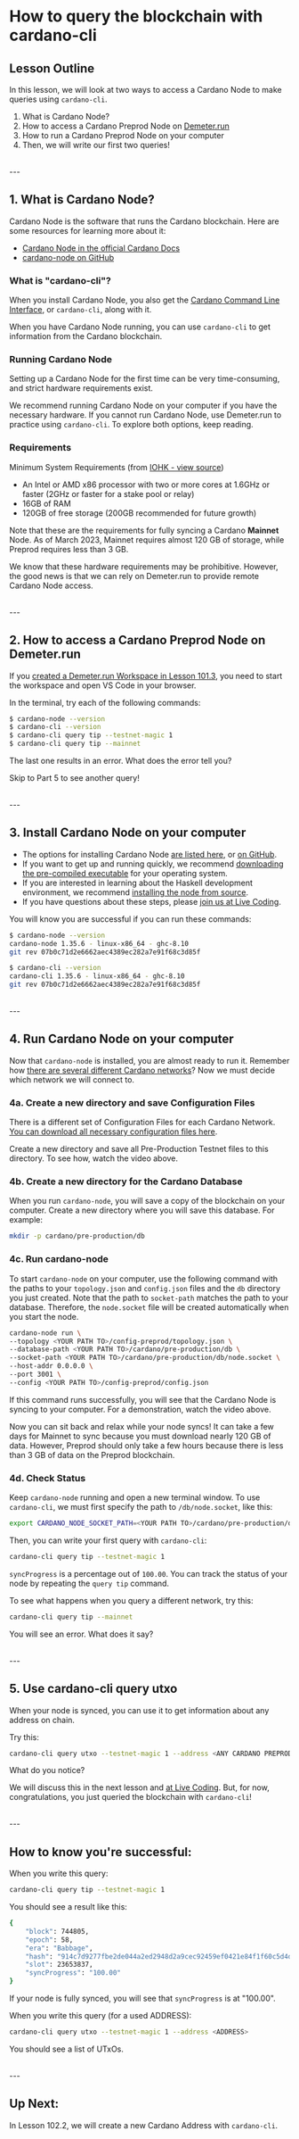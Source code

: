 # How to query the blockchain with cardano-cli

## Lesson Outline
In this lesson, we will look at two ways to access a Cardano Node to make queries using `cardano-cli`.
1. What is Cardano Node?
2. How to access a Cardano Preprod Node on [Demeter.run](https://demeter.run)
3. How to run a Cardano Preprod Node on your computer
4. Then, we will write our first two queries!

<br />
---


## 1. What is Cardano Node?

Cardano Node is the software that runs the Cardano blockchain. Here are some resources for learning more about it:
- [Cardano Node in the official Cardano Docs](https://docs.cardano.org/learn/cardano-node)
- [cardano-node on GitHub](https://github.com/input-output-hk/cardano-node)

### What is "cardano-cli"?
When you install Cardano Node, you also get the [Cardano Command Line Interface](https://github.com/input-output-hk/cardano-node/blob/master/doc/reference/cardano-node-cli-reference.md), or `cardano-cli`, along with it.

When you have Cardano Node running, you can use `cardano-cli` to get information from the Cardano blockchain.

### Running Cardano Node
Setting up a Cardano Node for the first time can be very time-consuming, and strict hardware requirements exist.

We recommend running Cardano Node on your computer if you have the necessary hardware. If you cannot run Cardano Node, use Demeter.run to practice using `cardano-cli`. To explore both options, keep reading.

### Requirements
Minimum System Requirements (from [IOHK - view source](https://github.com/input-output-hk/cardano-node/releases))
- An Intel or AMD x86 processor with two or more cores at 1.6GHz or faster (2GHz or faster for a stake pool or relay)
- 16GB of RAM
- 120GB of free storage (200GB recommended for future growth)

Note that these are the requirements for fully syncing a Cardano **Mainnet** Node. As of March 2023, Mainnet requires almost 120 GB of storage, while Preprod requires less than 3 GB.

We know that these hardware requirements may be prohibitive. However, the good news is that we can rely on Demeter.run to provide remote Cardano Node access.

<br />
---

## 2. How to access a Cardano Preprod Node on Demeter.run
If you [created a Demeter.run Workspace in Lesson 101.3](/modules/101/1013), you need to start the workspace and open VS Code in your browser.

In the terminal, try each of the following commands:
```bash
$ cardano-node --version
$ cardano-cli --version
$ cardano-cli query tip --testnet-magic 1
$ cardano-cli query tip --mainnet
```
The last one results in an error. What does the error tell you?

Skip to Part 5 to see another query!

<br />
---

## 3. Install Cardano Node on your computer
- The options for installing Cardano Node [are listed here](https://docs.cardano.org/development-guidelines/installing-the-cardano-node), or [on GitHub](https://github.com/input-output-hk/cardano-node).
- If you want to get up and running quickly, we recommend [downloading the pre-compiled executable](https://github.com/input-output-hk/cardano-node/releases) for your operating system.
- If you are interested in learning about the Haskell development environment, we recommend [installing the node from source](https://github.com/input-output-hk/cardano-node/blob/master/doc/getting-started/install.md/).
- If you have questions about these steps, please [join us at Live Coding](/live-coding).

You will know you are successful if you can run these commands:
```bash
$ cardano-node --version
cardano-node 1.35.6 - linux-x86_64 - ghc-8.10
git rev 07b0c71d2e6662aec4389ec282a7e91f68c3d85f

$ cardano-cli --version
cardano-cli 1.35.6 - linux-x86_64 - ghc-8.10
git rev 07b0c71d2e6662aec4389ec282a7e91f68c3d85f

```

<br />
---

## 4. Run Cardano Node on your computer
Now that `cardano-node` is installed, you are almost ready to run it. Remember how [there are several different Cardano networks](/modules/100/1001)? Now we must decide which network we will connect to.

### 4a. Create a new directory and save Configuration Files
There is a different set of Configuration Files for each Cardano Network. [You can download all necessary configuration files here](https://book.world.dev.cardano.org/environments.html).

Create a new directory and save all Pre-Production Testnet files to this directory. To see how, watch the video above.

### 4b. Create a new directory for the Cardano Database
When you run `cardano-node`, you will save a copy of the blockchain on your computer. Create a new directory where you will save this database. For example:

```bash
mkdir -p cardano/pre-production/db
```

### 4c. Run cardano-node
To start `cardano-node` on your computer, use the following command with the paths to your `topology.json` and `config.json` files and the `db` directory you just created. Note that the path to `socket-path` matches the path to your database. Therefore, the `node.socket` file will be created automatically when you start the node.

```bash
cardano-node run \
--topology <YOUR PATH TO>/config-preprod/topology.json \
--database-path <YOUR PATH TO>/cardano/pre-production/db \
--socket-path <YOUR PATH TO>/cardano/pre-production/db/node.socket \
--host-addr 0.0.0.0 \
--port 3001 \
--config <YOUR PATH TO>/config-preprod/config.json

```

If this command runs successfully, you will see that the Cardano Node is syncing to your computer. For a demonstration, watch the video above.

Now you can sit back and relax while your node syncs! It can take a few days for Mainnet to sync because you must download nearly 120 GB of data. However, Preprod should only take a few hours because there is less than 3 GB of data on the Preprod blockchain.

### 4d. Check Status
Keep `cardano-node` running and open a new terminal window. To use `cardano-cli`, we must first specify the path to `/db/node.socket`, like this:
```bash
export CARDANO_NODE_SOCKET_PATH=<YOUR PATH TO>/cardano/pre-production/db/node.socket
```

Then, you can write your first query with `cardano-cli`:
```bash
cardano-cli query tip --testnet-magic 1
```

`syncProgress` is a percentage out of `100.00`. You can track the status of your node by repeating the `query tip` command.

To see what happens when you query a different network, try this:

```bash
cardano-cli query tip --mainnet
```
You will see an error. What does it say?

<br />
---

## 5. Use cardano-cli query utxo
When your node is synced, you can use it to get information about any address on chain.

Try this:
```bash
cardano-cli query utxo --testnet-magic 1 --address <ANY CARDANO PREPROD ADDRESS>
```

What do you notice?

We will discuss this in the next lesson and [at Live Coding](/live-coding). But, for now, congratulations, you just queried the blockchain with `cardano-cli`!

<br />
---

## How to know you're successful:
When you write this query:
```bash
cardano-cli query tip --testnet-magic 1
```

You should see a result like this:

```bash
{
    "block": 744805,
    "epoch": 58,
    "era": "Babbage",
    "hash": "914c7d9277fbe2de044a2ed2948d2a9cec92459ef0421e84f1f60c5d4d5dcbde",
    "slot": 23653837,
    "syncProgress": "100.00"
}
```
If your node is fully synced, you will see that `syncProgress` is at "100.00".


When you write this query (for a used ADDRESS):
```bash
cardano-cli query utxo --testnet-magic 1 --address <ADDRESS>
```
You should see a list of UTxOs.

<br />
---

## Up Next:

In Lesson 102.2, we will create a new Cardano Address with `cardano-cli`.


